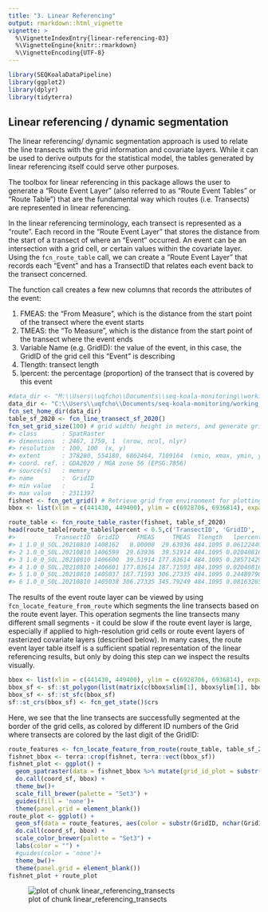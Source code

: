 ```yaml
---
title: "3. Linear Referencing"
output: rmarkdown::html_vignette
vignette: >
  %\VignetteIndexEntry{linear-referencing-03}
  %\VignetteEngine{knitr::rmarkdown}
  %\VignetteEncoding{UTF-8}
---
```





```r
library(SEQKoalaDataPipeline)
library(ggplot2)
library(dplyr)
library(tidyterra)
```


## Linear referencing / dynamic segmentation

The linear referencing/ dynamic segmentation approach is used to relate
the line transects with the grid information and covariate layers. While
it can be used to derive outputs for the statistical model, the tables
generated by linear referencing itself could serve other purposes.

The toolbox for linear referencing in this package allows the user to
generate a "Route Event Layer" (also referred to as "Route Event Tables"
or "Route Table") that are the fundamental way which routes (i.e.
Transects) are represented in linear referencing.

In the linear referencing terminology, each transect is represented as a
"route". Each record in the "Route Event Layer" that stores the distance
from the start of a transect of where an "Event" occurred. An event can
be an intersection with a grid cell, or certain values within the
covariate layer. Using the `fcn_route_table` call, we can create a
"Route Event Layer" that records each "Event" and has a TransectID that
relates each event back to the transect concerned.

The function call creates a few new columns that records the attributes
of the event:

1.  FMEAS: the "From Measure", which is the distance from the start
    point of the transect where the event starts
2.  TMEAS: the "To Measure", which is the distance from the start point
    of the transect where the event ends
3.  Variable Name (e.g. GridID): the value of the event, in this case,
    the GridID of the grid cell this "Event" is describing
4.  Tlength: transect length
5.  lpercent: the percentage (proportion) of the transect that is
    covered by this event


```r
#data_dir <- "M:\\Users\\uqfcho\\Documents\\seq-koala-monitoring\\working_data"
data_dir <- "C:\\Users\\uqfcho\\Documents/seq-koala-monitoring/working_data"
fcn_set_home_dir(data_dir)
table_sf_2020 <- fcn_line_transect_sf_2020()
fcn_set_grid_size(100) # grid width/ height in meters, and generate grid in local environment
#> class       : SpatRaster 
#> dimensions  : 2467, 1759, 1  (nrow, ncol, nlyr)
#> resolution  : 100, 100  (x, y)
#> extent      : 378280, 554180, 6862464, 7109164  (xmin, xmax, ymin, ymax)
#> coord. ref. : GDA2020 / MGA zone 56 (EPSG:7856) 
#> source(s)   : memory
#> name        :  GridID 
#> min value   :       1 
#> max value   : 2311397
fishnet <- fcn_get_grid() # Retrieve grid from environment for plotting
bbox <- list(xlim = c(441430, 449400), ylim = c(6928706, 6936814), expand = F)
```


```r
route_table <- fcn_route_table_raster(fishnet, table_sf_2020)
head(route_table[route_table$lpercent < 0.5,c('TransectID', 'GridID', 'FMEAS', 'TMEAS', "Tlength", "lpercent")])
#>           TransectID  GridID     FMEAS     TMEAS  Tlength   lpercent
#> 1 1.0_0_SOL.20210810 1408162   0.00000  29.63936 484.1095 0.06122449
#> 2 1.0_0_SOL.20210810 1406599  29.63936  39.51914 484.1095 0.02040816
#> 3 1.0_0_SOL.20210810 1406600  39.51914 177.83614 484.1095 0.28571429
#> 4 1.0_0_SOL.20210810 1406601 177.83614 187.71593 484.1095 0.02040816
#> 5 1.0_0_SOL.20210810 1405037 187.71593 306.27335 484.1095 0.24489796
#> 6 1.0_0_SOL.20210810 1405038 306.27335 345.79249 484.1095 0.08163265
```

The results of the event route layer can be viewed by using
`fcn_locate_feature_from_route` which segments the line transects based
on the route event layer. This operation segments the line transects
many different small segments - it could be slow if the route event
layer is large, especially if applied to high-resolution grid cells or
route event layers of rasterized covariate layers (described below). In
many cases, the route event layer table itself is a sufficient spatial
representation of the linear referencing results, but only by doing this
step can we inspect the results visually.


```r
bbox <- list(xlim = c(441430, 449400), ylim = c(6928706, 6936814), expand = F)
bbox_sf <- sf::st_polygon(list(matrix(c(bbox$xlim[1], bbox$ylim[1], bbox$xlim[2], bbox$ylim[1], bbox$xlim[1], bbox$ylim[2], bbox$xlim[2], bbox$ylim[2],bbox$xlim[1], bbox$ylim[1]), ncol=2, byrow=T)))
bbox_sf <- sf::st_sfc(bbox_sf)
sf::st_crs(bbox_sf) <- fcn_get_state()$crs
```

Here, we see that the line transects are successfully segmented at the
border of the grid cells, as colored by different ID numbers of the Grid
where transects are colored by the last digit of the GridID:


```r
route_features <- fcn_locate_feature_from_route(route_table, table_sf_2020)
fishnet_bbox <- terra::crop(fishnet, terra::vect(bbox_sf))
fishnet_plot <- ggplot() +
  geom_spatraster(data = fishnet_bbox %>% mutate(grid_id_plot = substr(GridID, nchar(GridID), nchar(GridID))), aes(fill = grid_id_plot)) +
  do.call(coord_sf, bbox) +
  theme_bw()+
  scale_fill_brewer(palette = "Set3") +
  guides(fill = 'none')+
  theme(panel.grid = element_blank())
route_plot <- ggplot() +
  geom_sf(data = route_features, aes(color = substr(GridID, nchar(GridID), nchar(GridID)))) +
  do.call(coord_sf, bbox) +
  scale_color_brewer(palette = "Set3") +
  labs(color = "") +
  #guides(color = 'none')+
  theme_bw()+
  theme(panel.grid = element_blank())
fishnet_plot + route_plot
```

![plot of chunk linear_referencing_transects](fig-linear_referencing_transects-1.png)
